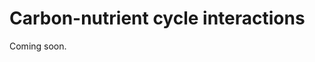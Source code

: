 # Carbon-nutrient cycle interactions {#sec-nutrients}

Coming soon.

<!-- - Decomposition and nutrient release -->
<!-- Bonan 21.3 -->
<!-- Manzoni et al., 2008 -->
<!-- - Ectomycorrhizae -->
<!-- - N fixation -->
<!-- Galloway et al. https://doi.org/10.1007/s10533-004-0370-0 -->
<!-- Vitousek & Howarth 1991 -->
